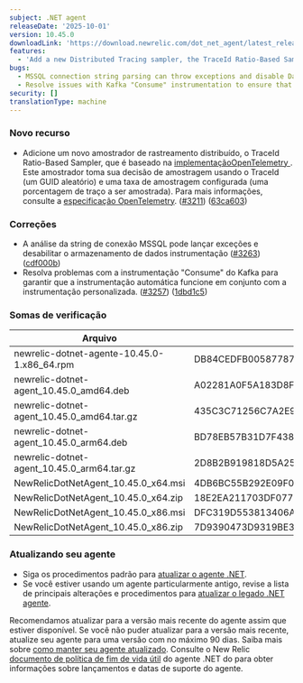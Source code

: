 ```yaml
---
subject: .NET agent
releaseDate: '2025-10-01'
version: 10.45.0
downloadLink: 'https://download.newrelic.com/dot_net_agent/latest_release'
features:
  - 'Add a new Distributed Tracing sampler, the TraceId Ratio-Based Sampler, which is based on the [OpenTelemetry implementation](https":"//github.com/open-telemetry/opentelemetry-dotnet/blob/main/src/OpenTelemetry/Trace/Sampler/TraceIdRatioBasedSampler.cs).'
bugs:
  - MSSQL connection string parsing can throw exceptions and disable Datastore instrumentation.
  - Resolve issues with Kafka "Consume" instrumentation to ensure that automatic instrumentation works in conjunction with custom instrumentation.
security: []
translationType: machine
---
```


### Novo recurso

* Adicione um novo amostrador de rastreamento distribuído, o TraceId Ratio-Based Sampler, que é baseado na [implementaçãoOpenTelemetry ](https://github.com/open-telemetry/opentelemetry-dotnet/blob/main/src/OpenTelemetry/Trace/Sampler/TraceIdRatioBasedSampler.cs). Este amostrador toma sua decisão de amostragem usando o TraceId (um GUID aleatório) e uma taxa de amostragem configurada (uma porcentagem de traço a ser amostrada). Para mais informações, consulte a [especificação OpenTelemetry](https://opentelemetry.io/docs/specs/otel/trace/tracestate-probability-sampling/). ([#3211](https://github.com/newrelic/newrelic-dotnet-agent/issues/3211)) ([63ca603](https://github.com/newrelic/newrelic-dotnet-agent/commit/63ca603ca6cb86110431413c03afbf8a8c8e9367))

### Correções

* A análise da string de conexão MSSQL pode lançar exceções e desabilitar o armazenamento de dados instrumentação ([#3263](https://github.com/newrelic/newrelic-dotnet-agent/issues/3263)) ([cdf000b](https://github.com/newrelic/newrelic-dotnet-agent/commit/cdf000b73fe4beaa73fa4bfe3d338f8eb6698cf1))
* Resolva problemas com a instrumentação &quot;Consume&quot; do Kafka para garantir que a instrumentação automática funcione em conjunto com a instrumentação personalizada. ([#3257](https://github.com/newrelic/newrelic-dotnet-agent/issues/3257)) ([1dbd1c5](https://github.com/newrelic/newrelic-dotnet-agent/commit/1dbd1c51aeaf6e2909d23b078029ee78b721b3bc))

### Somas de verificação

| Arquivo                                      | SHA - 256 aplica hash                                            |
| -------------------------------------------- | ---------------------------------------------------------------- |
| newrelic-dotnet-agente-10.45.0-1.x86\_64.rpm | DB84CEDFB00587787FF38EEAF6DFB61C83B85C6BACEB7337A766044906EC2CBC |
| newrelic-dotnet-agent\_10.45.0\_amd64.deb    | A02281A0F5A183D8F5617F495AA8F6D6670BCE8A6268550DFBBE83354A63747B |
| newrelic-dotnet-agent\_10.45.0\_amd64.tar.gz | 435C3C71256C7A2E94FC70E130D205062B88ED345B5498207B52C8C2933AACDD |
| newrelic-dotnet-agent\_10.45.0\_arm64.deb    | BD78EB57B31D7F438D45E15EE802BF62A38D805782EFD421543DC41DEA8779B2 |
| newrelic-dotnet-agent\_10.45.0\_arm64.tar.gz | 2D8B2B919818D5A256A691753DB5FBB73F395E1F8235471F9016967586CAAF9E |
| NewRelicDotNetAgent\_10.45.0\_x64.msi        | 4DB6BC55B292E09F0E9BC81231232E90C62CFFD005AE612F803701B9E34D908E |
| NewRelicDotNetAgent\_10.45.0\_x64.zip        | 18E2EA211703DF077E5D80B929920C2C2F8C95182D1300564E88A6136393E538 |
| NewRelicDotNetAgent\_10.45.0\_x86.msi        | DFC319D553813406AB8CBCF427B082468D648FD07F3F04F82AB4AA2D01C2176E |
| NewRelicDotNetAgent\_10.45.0\_x86.zip        | 7D9390473D9319BE311B2C8FF067106328FB1343B4C86110BB39B231E09E58D0 |

### Atualizando seu agente

* Siga os procedimentos padrão para [atualizar o agente .NET](/docs/agents/net-agent/installation-configuration/update-net-agent).
* Se você estiver usando um agente particularmente antigo, revise a lista de principais alterações e procedimentos para [atualizar o legado .NET agente](/docs/apm/agents/net-agent/installation/update-net-agent/#updating_older_net).

Recomendamos atualizar para a versão mais recente do agente assim que estiver disponível. Se você não puder atualizar para a versão mais recente, atualize seu agente para uma versão com no máximo 90 dias. Saiba mais sobre [como manter seu agente atualizado](/docs/new-relic-solutions/new-relic-one/install-configure/update-new-relic-agent). Consulte o New Relic [documento de política de fim de vida útil](/docs/apm/agents/net-agent/getting-started/net-agent-eol-policy) do agente .NET do para obter informações sobre lançamentos e datas de suporte do agente.